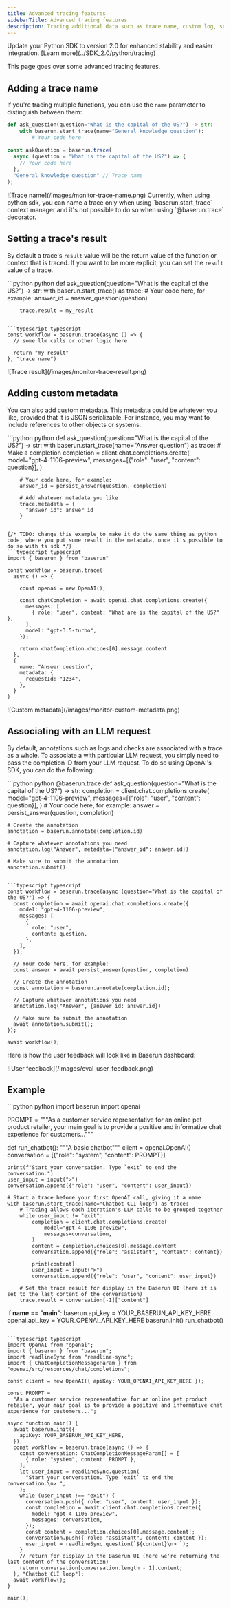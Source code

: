 ```yaml
---
title: Advanced tracing features
sidebarTitle: Advanced tracing features
description: Tracing additional data such as trace name, custom log, session ID, etc.
---
```


<Tip>
  Update your Python SDK to version 2.0 for enhanced stability and easier
  integration. [Learn more](../SDK_2.0/python/tracing)
</Tip>

This page goes over some advanced tracing features.

## Adding a trace name

If you're tracing multiple functions, you can use the `name` parameter to distinguish between them:

<CodeGroup>

```python python
def ask_question(question="What is the capital of the US?") -> str:
    with baserun.start_trace(name="General knowledge question"):
        # Your code here
```

```typescript typescript
const askQuestion = baserun.trace(
  async (question = "What is the capital of the US?") => {
    // Your code here
  },
  "General knowledge question" // Trace name
);
```

</CodeGroup>
<Frame>
![Trace name](/images/monitor-trace-name.png)
</Frame>

<Note>
  Currently, when using python sdk, you can name a trace only when using
  `baserun.start_trace` context manager and it's not possible to do so when
  using `@baserun.trace` decorator.
</Note>

## Setting a trace's result

By default a trace's `result` value will be the return value of the function or context that is traced. If you want to be more explicit, you can set the `result` value of a trace.

<CodeGroup>
```python python
def ask_question(question="What is the capital of the US?") -> str:
    with baserun.start_trace() as trace:
        # Your code here, for example:
        answer_id = answer_question(question)

        trace.result = my_result

````

```typescript typescript
const workflow = baserun.trace(async () => {
  // some llm calls or other logic here

  return "my result"
}, "trace name")
````

</CodeGroup>
<Frame>
![Trace result](/images/monitor-trace-result.png)
</Frame>

## Adding custom metadata

You can also add custom metadata. This metadata could be whatever you like, provided that it is JSON serializable. For instance, you may want to include references to other objects or systems.

<CodeGroup>
```python python
def ask_question(question="What is the capital of the US?") -> str:
    with baserun.start_trace(name="Answer question") as trace:
        # Make a completion
        completion = client.chat.completions.create(
            model="gpt-4-1106-preview",
            messages=[{"role": "user", "content": question}],
        )

        # Your code here, for example:
        answer_id = persist_answer(question, completion)

        # Add whatever metadata you like
        trace.metadata = {
          "answer_id": answer_id
        }

````

{/* TODO: change this example to make it do the same thing as python code, where you put some result in the metadata, once it's possible to do so with ts sdk */}
```typescript typescript
import { baserun } from "baserun"

const workflow = baserun.trace(
  async () => {

    const openai = new OpenAI();

    const chatCompletion = await openai.chat.completions.create({
      messages: [
        { role: "user", content: "What are is the capital of the US?" },
      ],
      model: "gpt-3.5-turbo",
    });

    return chatCompletion.choices[0].message.content
  },
  {
    name: "Answer question",
    metadata: {
      requestId: "1234",
    },
  }
)

````

</CodeGroup>

<Frame>![Custom metadata](/images/monitor-custom-metadata.png)</Frame>

## Associating with an LLM request

By default, annotations such as logs and checks are associated with a trace as a whole. To associate a with particular LLM request, you simply need to pass the completion ID from your LLM request. To do so using OpenAI's SDK, you can do the following:

<CodeGroup>
```python python
@baserun.trace
def ask_question(question="What is the capital of the US?") -> str:
    completion = client.chat.completions.create(
        model="gpt-4-1106-preview",
        messages=[{"role": "user", "content": question}],
    )
    # Your code here, for example:
    answer = persist_answer(question, completion)

    # Create the annotation
    annotation = baserun.annotate(completion.id)

    # Capture whatever annotations you need
    annotation.log("Answer", metadata={"answer_id": answer.id})

    # Make sure to submit the annotation
    annotation.submit()

````

```typescript typescript
const workflow = baserun.trace(async (question="What is the capital of the US?") => {
  const completion = await openai.chat.completions.create({
    model: "gpt-4-1106-preview",
    messages: [
      {
        role: "user",
        content: question,
      },
    ],
  });

  // Your code here, for example:
  const answer = await persist_answer(question, completion)

  // Create the annotation
  const annotation = baserun.annotate(completion.id);

  // Capture whatever annotations you need
  annotation.log("Answer", {answer_id: answer.id})

  // Make sure to submit the annotation
  await annotation.submit();
});

await workflow();
````

</CodeGroup>

Here is how the user feedback will look like in Baserun dashboard:

<Frame>![User feedback](/images/eval_user_feedback.png)</Frame>

## Example

<CodeGroup>
```python python
import baserun
import openai

PROMPT = """As a customer service representative for an online pet product retailer, your main goal is to
provide a positive and informative chat experience for customers..."""

def run_chatbot():
"""A basic chatbot"""
client = openai.OpenAI()
conversation = [{"role": "system", "content": PROMPT}]

    print(f"Start your conversation. Type `exit` to end the conversation.")
    user_input = input(">")
    conversation.append({"role": "user", "content": user_input})

    # Start a trace before your first OpenAI call, giving it a name
    with baserun.start_trace(name="Chatbot CLI loop") as trace:
        # Tracing allows each iteration's LLM calls to be grouped together
        while user_input != "exit":
            completion = client.chat.completions.create(
                model="gpt-4-1106-preview",
                messages=conversation,
            )
            content = completion.choices[0].message.content
            conversation.append({"role": "assistant", "content": content})

            print(content)
            user_input = input(">")
            conversation.append({"role": "user", "content": user_input})

        # Set the trace result for display in the Baserun UI (here it is set to the last content of the conversation)
        trace.result = conversation[-1]["content"]

if **name** == "**main**":
baserun.api_key = YOUR_BASERUN_API_KEY_HERE
openai.api_key = YOUR_OPENAI_API_KEY_HERE
baserun.init()
run_chatbot()

````

```typescript typescript
import OpenAI from "openai";
import { baserun } from "baserun";
import readlineSync from "readline-sync";
import { ChatCompletionMessageParam } from "openai/src/resources/chat/completions";

const client = new OpenAI({ apiKey: YOUR_OPENAI_API_KEY_HERE });

const PROMPT =
  "As a customer service representative for an online pet product retailer, your main goal is to provide a positive and informative chat experience for customers...";

async function main() {
  await baserun.init({
    apiKey: YOUR_BASERUN_API_KEY_HERE,
  });
  const workflow = baserun.trace(async () => {
    const conversation: ChatCompletionMessageParam[] = [
      { role: "system", content: PROMPT },
    ];
    let user_input = readlineSync.question(
      "Start your conversation. Type `exit` to end the conversation.\n> ",
    );
    while (user_input !== "exit") {
      conversation.push({ role: "user", content: user_input });
      const completion = await client.chat.completions.create({
        model: "gpt-4-1106-preview",
        messages: conversation,
      });
      const content = completion.choices[0].message.content!;
      conversation.push({ role: "assistant", content: content });
      user_input = readlineSync.question(`${content}\n> `);
    }
    // return for display in the Baserun UI (here we're returning the last content of the conversation)
    return conversation[conversation.length - 1].content;
  }, "Chatbot CLI loop");
  await workflow();
}

main();
````

</CodeGroup>
